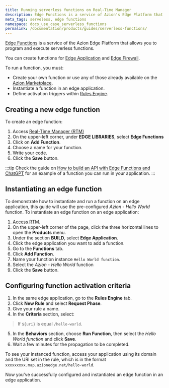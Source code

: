```yaml
---
title: Running serverless functions on Real-Time Manager
description: Edge Functions is a service of Azion's Edge Platform that allows you to program and execute serverless functions, without the need to provision or manage servers.
meta_tags: serveless, edge functions
namespace: docs_use_case_serverless_functions
permalink: /documentation/products/guides/serverless-functions/
---
```


[Edge Functions](/en/documentation/products/edge-application/edge-functions/) is a service of the Azion Edge Platform that allows you to program and execute serverless functions.

You can create functions for [Edge Application](/en/documentation/products/edge-application/edge-functions-instances/) and [Edge Firewall](/en/documentation/products/edge-firewall/edge-functions-instances/).

To run a function, you must:

- Create your own function or use any of those already available on the [Azion Marketplace](https://marketplace.azion.com/).
- Instantiate a function in an edge application.
- Define activation triggers within [Rules Engine](/en/documentation/products/edge-application/).

## Creating a new edge function

To create an edge function:

1. Access [Real-Time Manager (RTM)](https://manager.azion.com/)
2. On the upper-left corner, under **EDGE LIBRARIES**, select **Edge Functions** 
2. Click on **Add Function**.
3. Choose a name for your function.
4. Write your code.
5. Click the **Save** button.

:::tip
Check the guide on [How to build an API with Edge Functions and ChatGPT](https://www.azion.com/en/documentation/products/guides/edge-functions/api-builder/) for an example of a function you can run in your application. 
:::

## Instantiating an edge function

To demonstrate how to instantiate and run a function on an edge application, this guide will use the pre-configured *Azion - Hello World* function. To instantiate an edge function on an edge application:

1. [Access RTM](https://manager.azion.com/).
2. On the upper-left corner of the page, click the three horizontal lines to open the **Products** menu.
3. Under the section **BUILD**, select **Edge Application**.
4. Click the edge application you want to add a function.
5. Go to the **Functions** tab.
6. Click **Add Function**.
7. Name your function instance `Hello World function`.
8. Select the *Azion - Hello World* function
9. Click the **Save** button.

## Configuring function activation criteria

1. In the same edge application, go to the **Rules Engine** tab.
2. Click **New Rule** and select **Request Phase**.
3. Give your rule a name.
4. In the **Criteria** section, select:

> If `${uri}` is equal `/hello-world`.

5. In the **Behaviors** section, choose **Run Function**, then select the *Hello World function* and click **Save**. 
6. Wait a few minutes for the propagation to be completed. 

To see your instanced function, access your application using its domain and the URI set in the rule, which is in the format `xxxxxxxxx.map.azionedge.net/hello-world`.

Now you've successfully configured and instantiated an edge function in an edge application.
